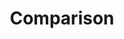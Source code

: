 ---
title: Comparison
description: Compare bundle.social with other platforms.
icon: code-compare
---
